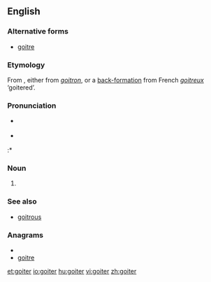 ==English==

===Alternative forms===
* [[goitre]]

===Etymology===
From {{etyl|fr}}, either from {{etyl|fro}} ''[[goitron]]'', or a [[appendix:Glossary#back-formation|back-formation]] from French ''[[goitreux]]'' ‘goitered’.

===Pronunciation===
* {{a|UK}} {{IPA|/ˈɡɔɪtə/}}
* {{a|US}} {{IPA|/ˈɡɔɪtɚ/}}
:* {{rhymes|ɔɪtə(r)}}

===Noun===
{{en-noun}}

# {{alternative spelling of|[[goitre]]}}

===See also===
* [[goitrous]]

===Anagrams===
* {{alphagram|egiort}}
* [[goitre#English|goitre]]

[[et:goiter]]
[[io:goiter]]
[[hu:goiter]]
[[vi:goiter]]
[[zh:goiter]]
